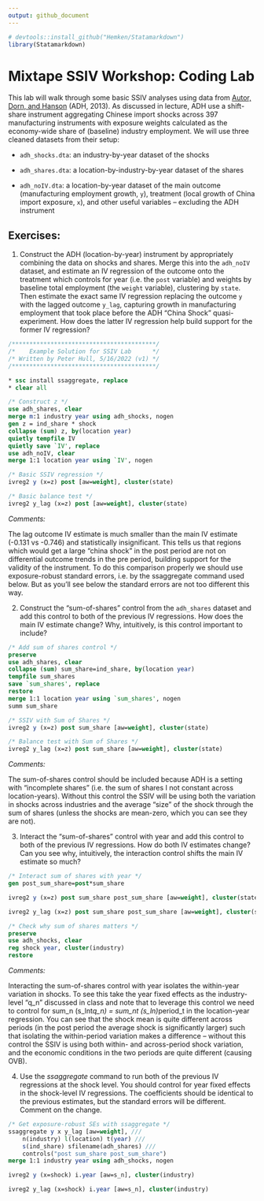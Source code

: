 ```yaml
---
output: github_document
---
```


```r
# devtools::install_github("Hemken/Statamarkdown")
library(Statamarkdown)
```


# Mixtape SSIV Workshop: Coding Lab

This lab will walk through some basic SSIV analyses using data from [Autor, Dorn, and Hanson](https://github.com/Mixtape-Sessions/Shift-Share/blob/main/Readings/Autor_Dorn_Hanson_2013) (ADH, 2013). As discussed in lecture, ADH use a shift-share instrument aggregating Chinese import shocks across 397 manufacturing instruments with exposure weights calculated as the economy-wide share of (baseline) industry employment. We will use three cleaned datasets from their setup:

- `adh_shocks.dta`: an industry-by-year dataset of the shocks

- `adh_shares.dta`: a location-by-industry-by-year dataset of the shares

- `adh_noIV.dta`: a location-by-year dataset of the main outcome (manufacturing employment growth, `y`), treatment (local growth of China import exposure, `x`), and other useful variables -- excluding the ADH instrument


## Exercises:

1. Construct the ADH (location-by-year) instrument by appropriately combining the data on shocks and shares. Merge this into the `adh_noIV` dataset, and estimate an IV regression of the outcome onto the treatment which controls for year (i.e. the `post` variable) and weights by baseline total employment (the `weight` variable), clustering by `state`. Then estimate the exact same IV regression replacing the outcome `y` with the lagged outcome `y_lag`, capturing growth in manufacturing employment that took place before the ADH "China Shock" quasi-experiment. How does the latter IV regression help build support for the former IV regression?

```stata
/*****************************************/
/*    Example Solution for SSIV Lab      */
/* Written by Peter Hull, 5/16/2022 (v1) */
/*****************************************/

* ssc install ssaggregate, replace
* clear all

/* Construct z */
use adh_shares, clear
merge m:1 industry year using adh_shocks, nogen 
gen z = ind_share * shock
collapse (sum) z, by(location year)
quietly tempfile IV
quietly save `IV', replace
use adh_noIV, clear
merge 1:1 location year using `IV', nogen

```

```stata
/* Basic SSIV regression */
ivreg2 y (x=z) post [aw=weight], cluster(state) 
```

```stata
/* Basic balance test */
ivreg2 y_lag (x=z) post [aw=weight], cluster(state) 
```

*Comments:*

The lag outcome IV estimate is much smaller than the main IV estimate (-0.131 vs -0.746) and statistically insignificant. This tells us that regions which would get a large “china shock” in the post period are not on differential outcome trends in the pre period, building support for the validity of the instrument. To do this comparison properly we should use exposure-robust standard errors, i.e. by the ssaggregate command used below. But as you’ll see below the standard errors are not too different this way.



2.  Construct the "sum-of-shares" control from the `adh_shares` dataset and add this control to both of the previous IV regressions. How does the main IV estimate change? Why, intuitively, is this control important to include?

```stata

/* Add sum of shares control */
preserve
use adh_shares, clear
collapse (sum) sum_share=ind_share, by(location year)
tempfile sum_shares
save `sum_shares', replace
restore
merge 1:1 location year using `sum_shares', nogen
summ sum_share
```

```stata
/* SSIV with Sum of Shares */
ivreg2 y (x=z) post sum_share [aw=weight], cluster(state) 
```

```stata
/* Balance test with Sum of Shares */
ivreg2 y_lag (x=z) post sum_share [aw=weight], cluster(state) 
```

*Comments:*

The sum-of-shares control should be included because ADH is a setting with "incomplete shares" (i.e. the sum of shares I not constant across location-years). Without this control the SSIV will be using both the variation in shocks across industries and the average “size” of the shock through the sum of shares (unless the shocks are mean-zero, which you can see they are not).


3.  Interact the "sum-of-shares" control with year and add this control to both of the previous IV regressions. How do both IV estimates change? Can you see why, intuitively, the interaction control shifts the main IV estimate so much?

```stata
/* Interact sum of shares with year */
gen post_sum_share=post*sum_share
```

```stata
ivreg2 y (x=z) post sum_share post_sum_share [aw=weight], cluster(state) 
```

```stata
ivreg2 y_lag (x=z) post sum_share post_sum_share [aw=weight], cluster(state) 
```


```stata
/* Check why sum of shares matters */
preserve
use adh_shocks, clear
reg shock year, cluster(industry)
restore
```

*Comments:*

Interacting the sum-of-shares control with year isolates the within-year variation in shocks. To see this take the year fixed effects as the industry-level "q_n" discussed in class and note that to leverage this control we need to control for sum_n (s_lnt*q_n) = sum_nt (s_ln)*period_t in the location-year regression. You can see that the shock mean is quite different across periods (in the post period the average shock is significantly larger) such that isolating the within-period variation makes a difference – without this control the SSIV is using both within- and across-period shock variation, and the economic conditions in the two periods are quite different (causing OVB).


4.  Use the *ssaggregate* command to run both of the previous IV regressions at the shock level. You should control for year fixed effects in the shock-level IV regressions. The coefficients should be identical to the previous estimates, but the standard errors will be different. Comment on the change.

```stata

/* Get exposure-robust SEs with ssaggregate */
ssaggregate y x y_lag [aw=weight], ///
	n(industry) l(location) t(year) ///
	s(ind_share) sfilename(adh_shares) ///
	controls("post sum_share post_sum_share") 
merge 1:1 industry year using adh_shocks, nogen 
```

```stata
ivreg2 y (x=shock) i.year [aw=s_n], cluster(industry)
```

```stata
ivreg2 y_lag (x=shock) i.year [aw=s_n], cluster(industry)
```



